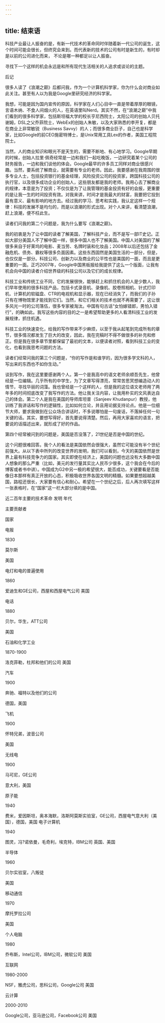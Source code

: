 ```yaml
---
---
---
```

title: 结束语
---




科技产业最让人振奋的是，有新一代技术的革命同时伴随着新一代公司的诞生，这个时间可能会很长，但终究会来到。而代表新的技术的公司有时是新生的，有时却是以前的公司进化而来， 不论是哪一种都足以让人振奋。

寻找下一个这样的机会永远是和所有现代生活相关的人追求或谈论的主题。





后记


很多人读了《浪潮之巅》后都问我，作为一个计算机科学家，你为什么会对商业如此关注。甚至有人以为我是Google里研究经济的科学家。

我想，可能是因为国内宣传的原因，科学家在人们心目中一直是带着厚厚的眼镜，言语木纳、不食人间烟火的人，在英语里叫Nerd。其实不然，在“浪潮之巅”中我们看到的很多科学家，包括斯坦福大学的校长亨尼西院士，太阳公司的创始人贝托谢姆，DSL之父乔菲院士，WebEx的创始人朱敏，以及大家熟悉的李开复，都是在商业上非常敏锐（Business Savvy）的人；而很多商业巨子，自己也是科学家，比如Google的前CEO施密特博士，是Unix常用工具Lex的作者，美国工程院院士。

当然，人的商业知识和眼光不是天生的，需要不断地、有心地学习。Google早期的时候，创始人拉里·佩奇经常是一边和我们一起吃晚饭，一边研究着某个公司的财务报告，一边和我们谈他的体会。Google最早的许多员工同样对商业很感兴趣。当然，要系统了解商业，就需要有专业的老师。因此，我要感谢在我周围的很多专业人士，包括投资银行的基金经理，风险投资公司的投资家，跨国科技公司的执行官，以及很多成功企业的创始人，这些朋友都是我的老师。我用心去了解商业的规律，本意是为了投资；不仅仅是为了让我管理的基金投资有好的会报，更重要的是让我一生的时间投资有效。对我来讲，时间才是我最大的财富，我要把它投到最有意义、最有影响的地方去。经过我的学习、思考和实践，我认定这样一个规律：科技的发展不是均匀的，而是以浪潮的形式出现。对个人来讲，看清楚浪潮，赶上浪潮，便不枉此生。

读者们问我的第二个问题是，我为什么要写《浪潮之巅》。

我的初衷是为了让中国的读者了解美国，了解科技产业，而不是写一部IT史记。正如大部分美国人不了解中国一样，很多中国人也不了解美国。中国人对美国的了解很多来自于好莱坞的电影、麦当劳、名牌时装和化妆品；2008年以后还包括了金融危机、债务、霸权等很多负面因素。这些东西固然是美国生活的一部分，但是，也仅仅是一部分。科技公司、创新力以及商业的公平性也是美国的一面，而且是更重要的一面。正巧2007年，Google中国黑板报给我提供了这么一个版面，让我有机会向中国的读者介绍世界级的科技公司以及它们的成长规律。

科技工业和传统工业不同，它的发展很快，能够赶上和抓住机会的人是少数人，我们早年使用的很多科技产品，包括卡式录音机、录像机、胶卷照相机、针式打印机、计算机的软磁盘、CTR的电视机和显示器，现在已经消失了，而我们的子孙只有在博物馆里才能找到它们。当然，和它们相关的技术也就不再需要了，这让很多风光一时的公司落伍，很多专家被淘汰。中国有句古话“女怕嫁错郎，男怕入错行”，的确如此。我写这些内容的目的之一是希望帮助更多的人看清科技工业的发展规律，抓住机遇。

科技工业的快速变化，给我的写作带来不少麻烦，以至于我从起笔到完成所有的章节，很多情况都发生了巨大的改变，因此，我在完稿时不得不做很多的补充和修正。但是我在很多章节里都保留了最初的文本，以便读者对照，看到科技工业的变化，也看到我思考问题的方法。

读者们经常问我的第三个问题是，“你的写作是和谁学的，因为很多学文科的人，写出来的东西也不如你生动。”

谈到写作，我在这里要感谢两个人。第一个是我高中的语文老师余顺吾先生，他曾经是一位编辑。几乎所有的中学生，为了文章写得漂亮，常常苦思冥想编造动人的情节，寻找华丽的词藻。我也曾经是一个这样的人，但是我的这位语文老师用了两年多的时间彻底改变了我写作的方法。他让我关注内容，让我用朴实的文风表达自己的体会。第二个人是我在美国的导师库坦普（Sanjeev Khudanpur）教授，他训练了我讲话和写作的逻辑性，比如如何立论，并且用论据支持论点。他是一位细节大师，要求我做到在公众场合讲话时，不多说哪怕是一句废话，不落掉任何一句关键的话。其实，要想写得好，首先要说得清楚。然后，再用大家喜欢的语言，把要说的话描述出来，就形成了好的作品。

第四个经常被问到的问题是，美国是否没落了，21世纪是否是中国的世纪。

这个问题很难回答。我个人的看法是美国依然会很强大，虽然它可能没有半个世纪前强大。从以下表中所列的改变世界的发明，我们可以看到，今天的美国依然是世界上最有科技竞争力的国家。其实即使在经济上，美国的问题也远没有大多数中国人想象的那么严重（比如，美元的发行量其实比人民币少很多，这个我会在今后的博客或者书中讲）。中国成为G2中另一极的希望很大，能否成功，关键要看是否能像日本那样有真正开放的心态，积极吸收世界各国文明的精髓。如果要想超越美国，路程还很长，大家要有信心和耐心。希望在一个世纪之后，后人再次填写这样一张表格时，在“国家”这一栏大部分填的是中国。

近二百年主要的技术革命 发明 年代

主要贡献者

国家

电报

1830

莫尔斯

美国

电灯和电的普遍使用

1860

爱迪生和GE公司，西屋和西屋电气公司 美国

电话

1880

贝尔，华生，ATT公司

美国

石油和化学工业

1870-1900

洛克菲勒，杜邦和他们的公司 美国

汽车

1900

奔驰、福特以及他们的公司

德国，美国

飞机

1900

怀特兄弟，波音公司

美国

无线电

1900

马可尼，GE公司

意大利，美国

原子能

1940

费米，爱因斯坦，奥本海默，洛斯阿莫斯实验室，GE公司，西屋电气意大利（美国），德国，美国 电子计算机

1940

图灵，冯?诺依曼，毛奇利，埃克特，IBM公司 英国、美国

半导体

1960

贝尔实验室，八叛徒

美国

移动通信

1970

摩托罗拉公司

美国

个人电脑

1980

乔布斯，Intel公司，IBM公司，微软公司 美国

互联网

1980-2000

NSF，雅虎公司，思科公司，Google公司 美国

云计算

2000-2010

Google公司，亚马逊公司，Facebook公司 美国